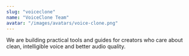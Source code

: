 ```yaml
---
slug: "voiceclone"
name: "VoiceClone Team"
avatar: "/images/avatars/voice-clone.png"
---
```


We are building practical tools and guides for creators who care about clean, intelligible voice and better audio quality.

